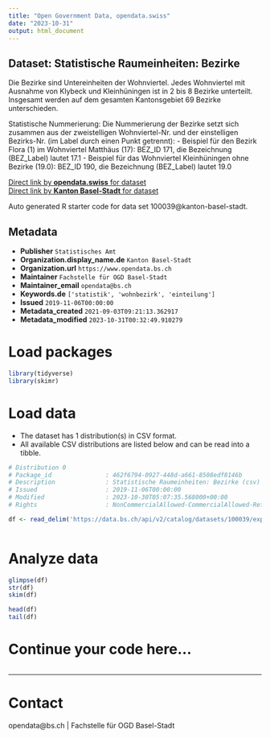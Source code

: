 ```yaml
---
title: "Open Government Data, opendata.swiss"
date: "2023-10-31"
output: html_document
---
```


## Dataset: Statistische Raumeinheiten: Bezirke

Die Bezirke sind Untereinheiten der Wohnviertel. Jedes Wohnviertel mit Ausnahme von Klybeck und Kleinhüningen ist in 2 bis 8 Bezirke unterteilt. Insgesamt werden auf dem gesamten Kantonsgebiet 69 Bezirke unterschieden.

Statistische Nummerierung:
Die Nummerierung der Bezirke setzt sich zusammen aus der zweistelligen Wohnviertel-Nr. und der einstelligen Bezirks-Nr. (im Label durch einen Punkt getrennt):
- Beispiel für den Bezirk Flora (1) im Wohnviertel Matthäus (17): BEZ_ID 171, die Bezeichnung (BEZ_Label) lautet 17.1
- Beispiel für das Wohnviertel Kleinhüningen ohne Bezirke (19.0): BEZ_ID 190, die Bezeichnung (BEZ_Label) lautet 19.0

[Direct link by **opendata.swiss** for dataset](https://opendata.swiss/de/dataset/statistische-raumeinheiten-bezirke)<br>
[Direct link by **Kanton Basel-Stadt** for dataset](https://data.bs.ch/explore/dataset/100039/)

Auto generated R starter code for data set 100039@kanton-basel-stadt.

## Metadata

- **Publisher** `Statistisches Amt`
- **Organization.display_name.de** `Kanton Basel-Stadt`
- **Organization.url** `https://www.opendata.bs.ch`
- **Maintainer** `Fachstelle für OGD Basel-Stadt`
- **Maintainer_email** `opendata@bs.ch`
- **Keywords.de** `['statistik', 'wohnbezirk', 'einteilung']`
- **Issued** `2019-11-06T00:00:00`
- **Metadata_created** `2021-09-03T09:21:13.362917`
- **Metadata_modified** `2023-10-31T00:32:49.910279`


# Load packages

```r

library(tidyverse)
library(skimr)

```

# Load data

-   The dataset has 1 distribution(s) in CSV format.
-   All available CSV distributions are listed below and can be read into a tibble.

```r

# Distribution 0
# Package_id               : 462f6794-0927-448d-a661-8508edf8146b
# Description              : Statistische Raumeinheiten: Bezirke (csv)
# Issued                   : 2019-11-06T00:00:00
# Modified                 : 2023-10-30T05:07:35.568000+00:00
# Rights                   : NonCommercialAllowed-CommercialAllowed-ReferenceRequired

df <- read_delim('https://data.bs.ch/api/v2/catalog/datasets/100039/exports/csv')



```

# Analyze data

```r

glimpse(df)
str(df)
skim(df)

head(df)
tail(df)

```

# Continue your code here...

```r

```

------------------------------------------------------------------------

# Contact

opendata@bs.ch | Fachstelle für OGD Basel-Stadt

